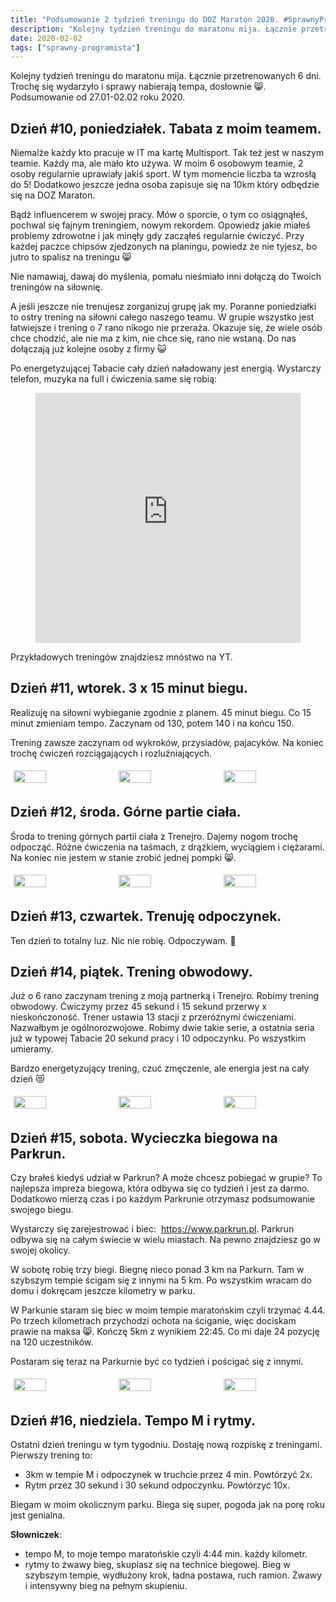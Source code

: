 ```yaml
---
title: "Podsumowanie 2 tydzień treningu do DOZ Maraton 2020. #SprawnyProgramista #influencer"
description: "Kolejny tydzień treningu do maratonu mija. Łącznie przetrenowanych 6 dni. Trochę się wydarzyło i sprawy nabierają tempa, dosłownie."
date: 2020-02-02
tags: ["sprawny-programista"]
---
```




Kolejny tydzień treningu do maratonu mija. Łącznie przetrenowanych 6 dni. Trochę się wydarzyło i sprawy nabierają tempa,
dosłownie 😸. Podsumowanie od 27.01-02.02 roku 2020.

## Dzień #10, poniedziałek. Tabata z moim teamem.

Niemalże każdy kto pracuje w IT ma kartę Multisport. Tak też jest w naszym teamie. Każdy ma, ale mało kto używa. W moim
6 osobowym teamie, 2 osoby regularnie uprawiały jakiś sport. W tym momencie liczba ta wzrosłą do 5! Dodatkowo jeszcze
jedna osoba zapisuje się na 10km który odbędzie się na DOZ Maraton.

Bądź influencerem w swojej pracy. Mów o sporcie, o tym co osiągnąłeś, pochwal się fajnym treningiem, nowym rekordem.
Opowiedz jakie miałeś problemy zdrowotne i jak minęły gdy zacząłeś regularnie ćwiczyć. Przy każdej paczce chipsów
zjedzonych na planingu, powiedz że nie tyjesz, bo jutro to spalisz na treningu 😸

Nie namawiaj, dawaj do myślenia, pomału nieśmiało inni dołączą do Twoich treningów na siłownię.

A jeśli jeszcze nie trenujesz zorganizuj grupę jak my. Poranne poniedziałki to ostry trening na siłowni całego naszego
teamu. W grupie wszystko jest łatwiejsze i trening o 7 rano nikogo nie przeraża. Okazuje się, że wiele osób chce
chodzić, ale nie ma z kim, nie chce się, rano nie wstaną. Do nas dołączają już kolejne osoby z firmy 😺

Po energetyzującej Tabacie cały dzień naładowany jest energią. Wystarczy telefon, muzyka na full i ćwiczenia same się
robią:

<figure>
  <iframe style="width: 100%; height: 400px" title="Tabata Song"
          src="https://www.youtube.com/embed/WY456YjaB3E?feature=oembed"
          frameborder="0" allow="accelerometer; autoplay; encrypted-media; gyroscope; picture-in-picture"
          allowfullscreen></iframe>
</figure>

Przykładowych treningów znajdziesz mnóstwo na YT.

## Dzień #11, wtorek. 3 x 15 minut biegu.

Realizuję na siłowni wybieganie zgodnie z planem. 45 minut biegu. Co 15 minut zmieniam tempo. Zaczynam od 130, potem 140
i na końcu 150.

Trening zawsze zaczynam od wykroków, przysiadów, pajacyków. Na koniec trochę ćwiczeń rozciągających i rozluźniających.

<div style="display: flex; justify-content: center; margin-bottom: 16px;">
  <Image src={trening1_1} alt="" style="margin: 5px; width: 33%" />
  <Image src={trening1_2} alt="" style="margin: 5px; width: 33%" />
  <Image src={trening1_3} alt="" style="margin: 5px; width: 33%" />
</div>

## Dzień #12, środa. Górne partie ciała.

Środa to trening górnych partii ciała z Trenejro. Dajemy nogom trochę odpocząć. Różne ćwiczenia na taśmach, z drążkiem,
wyciągiem i ciężarami. Na koniec nie jestem w stanie zrobić jednej pompki 😸.

<div style="display: flex; justify-content: center; margin-bottom: 16px;">
  <Image src={trening2_1} alt="" style="margin: 5px; width: 33%" />
  <Image src={trening2_2} alt="" style="margin: 5px; width: 33%" />
  <Image src={trening2_3} alt="" style="margin: 5px; width: 33%" />
</div>

## Dzień #13, czwartek. Trenuję odpoczynek.

Ten dzień to totalny luz. Nic nie robię. Odpoczywam. :sleeping_bed:

## Dzień #14, piątek. Trening obwodowy.

Już o 6 rano zaczynam trening z moją partnerką i Trenejro. Robimy trening obwodowy. Ćwiczymy przez 45 sekund i 15 sekund
przerwy x nieskończoność. Trener ustawia 13 stacji z przeróżnymi ćwiczeniami. Nazwałbym je ogólnorozwojowe. Robimy dwie
takie serie, a ostatnia seria już w typowej Tabacie 20 sekund pracy i 10 odpoczynku. Po wszystkim umieramy.

Bardzo energetyzujący trening, czuć zmęczenie, ale energia jest na cały dzień 😻

<div style="display: flex; justify-content: center; margin-bottom: 16px;">
  <Image src={trening3_1} alt="" style="margin: 5px; width: 33%" />
  <Image src={trening3_2} alt="" style="margin: 5px; width: 33%" />
  <Image src={trening3_3} alt="" style="margin: 5px; width: 33%" />
</div>

## Dzień #15, sobota. Wycieczka biegowa na Parkrun.

Czy brałeś kiedyś udział w Parkrun? A może chcesz pobiegać w grupie? To najlepsza impreza biegowa, która odbywa się co
tydzień i jest za darmo. Dodatkowo mierzą czas i po każdym Parkrunie otrzymasz podsumowanie swojego biegu.

Wystarczy się zarejestrować i biec:&nbsp; https://www.parkrun.pl. Parkrun odbywa
się na całym świecie w wielu miastach. Na pewno znajdziesz go w swojej okolicy.

W sobotę robię trzy biegi. Biegnę nieco ponad 3 km na Parkurn. Tam w szybszym tempie ścigam się z innymi na 5 km. Po
wszystkim wracam do domu i dokręcam jeszcze kilometry w parku.

W Parkunie staram się biec w moim tempie maratońskim czyli trzymać 4.44. Po trzech kilometrach przychodzi ochota na
ściganie, więc dociskam prawie na maksa 😸. Kończę 5km z wynikiem 22:45. Co mi daje 24 pozycję na 120 uczestników.

Postaram się teraz na Parkurnie być co tydzień i pościgać się z innymi.

<div style="display: flex; justify-content: center; margin-bottom: 16px;">
  <Image src={trening4_1} alt="" style="margin: 5px; width: 33%" />
  <Image src={trening4_2} alt="" style="margin: 5px; width: 33%" />
  <Image src={trening4_3} alt="" style="margin: 5px; width: 33%" />
</div>

## Dzień #16, niedziela. Tempo M i rytmy.

Ostatni dzień treningu w tym tygodniu. Dostaję nową rozpiskę z treningami. Pierwszy trening to:

- 3km w tempie M i odpoczynek w truchcie przez 4 min. Powtórzyć 2x.
- Rytm przez 30 sekund i 30 sekund odpoczynku. Powtórzyć 10x.

Biegam w moim okolicznym parku. Biega się super, pogoda jak na porę roku jest genialna.

**Słowniczek**:

- tempo M, to moje tempo maratońskie czyli 4:44 min. każdy kilometr.
- rytmy to żwawy bieg, skupiasz się na technice biegowej. Bieg w szybszym tempie, wydłużony krok, ładna postawa, ruch
ramion. Żwawy i intensywny bieg na pełnym skupieniu.
